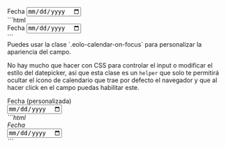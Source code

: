 
<DemoCard title="Fecha">

<div className="max-w-sm mt-6">
	<div className="space-y-1">
		<label>Fecha</label>
		<input type="date" />
	</div>
</div>

<DemoCardCode>
```html
<div class="space-y-1">
  <label>Fecha</label>
  <input type="date" />
</div>
```
</DemoCardCode>

<div className="h-6" />

<DemoCardDescription>
Puedes usar la clase `.eolo-calendar-on-focus` para personalizar la apariencia del campo.

No hay mucho que hacer con CSS para controlar el input o modificar el estilo del datepicker, 
así que esta clase es un `helper` que solo te permitirá ocultar el icono de calendario que 
trae por defecto el navegador y que al hacer click en el campo puedas habilitar este.
</DemoCardDescription>

<div className="max-w-sm">
  <div className="space-y-1">
    <label>Fecha (personalizada)</label>
    <div className="eolo-input-group-inset">
      <i className="ri-calendar-line ri-xl" />
      <input type="date" className="eolo-calendar-on-focus" />
    </div>
  </div>
</div>

<DemoCardCode>
```html
<div class="space-y-1">
  <label>Fecha</label>

  <div class="eolo-input-group-inset">
    <i class="ri-calendar-line ri-xl" />
    <input type="date" class="eolo-calendar-on-focus" />
  </div>
</div>
```
</DemoCardCode>
</DemoCard>